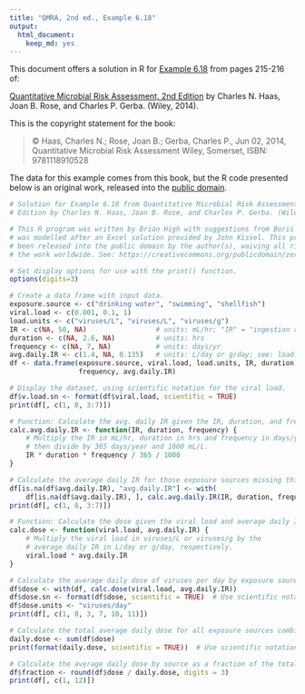 ```yaml
---
title: "QMRA, 2nd ed., Example 6.18"
output:
  html_document:
    keep_md: yes
---
```


This document offers a solution in R for [Example 6.18](https://books.google.com/books?id=ejTKAwAAQBAJ&lpg=PT265&ots=6q9TSELe3B&pg=PT265#v=onepage&q&f=false) from pages 215-216 of:

[Quantitative Microbial Risk Assessment, 2nd Edition](http://www.wiley.com/WileyCDA/WileyTitle/productCd-1118145291,subjectCd-CH20.html) 
by Charles N. Haas, Joan B. Rose, and Charles P. Gerba. (Wiley, 2014).

This is the copyright statement for the book:

> © Haas, Charles N.; Rose, Joan B.; Gerba, Charles P., Jun 02, 2014, 
> Quantitative Microbial Risk Assessment Wiley, Somerset, ISBN: 9781118910528

The data for this example comes from this book, but the R code presented below 
is an original work, released into the 
[public domain](https://creativecommons.org/publicdomain/zero/1.0/).

```r
# Solution for Example 6.18 from Quantitative Microbial Risk Assessment, 2nd 
# Edition by Charles N. Haas, Joan B. Rose, and Charles P. Gerba. (Wiley, 2014).

# This R program was written by Brian High with suggestions from Boris Reiss. It
# was modelled after an Excel solution provided by John Kissel. This program has
# been released into the public domain by the author(s), waiving all rights to
# the work worldwide. See: https://creativecommons.org/publicdomain/zero/1.0/

# Set display options for use with the print() function.
options(digits=3)

# Create a data frame with input data.
exposure.source <- c("drinking water", "swimming", "shellfish")
viral.load <- c(0.001, 0.1, 1)
load.units <- c("viruses/L", "viruses/L", "viruses/g")
IR <- c(NA, 50, NA)                 # units: mL/hr; "IR" = "ingestion rate"
duration <- c(NA, 2.6, NA)          # units: hrs
frequency <- c(NA, 7, NA)           # units: days/yr
avg.daily.IR <- c(1.4, NA, 0.135)   # units: L/day or g/day; see: load.units
df <- data.frame(exposure.source, viral.load, load.units, IR, duration, 
                 frequency, avg.daily.IR)

# Display the dataset, using scientific notation for the viral load.
df$v.load.sn <- format(df$viral.load, scientific = TRUE)
print(df[, c(1, 8, 3:7)])

# Function: Calculate the avg. daily IR given the IR, duration, and frequency.
calc.avg.daily.IR <- function(IR, duration, frequency) {
    # Multiply the IR in mL/hr, duration in hrs and frequency in days/yr and 
    # then divide by 365 days/year and 1000 mL/L.
    IR * duration * frequency / 365 / 1000
}

# Calculate the average daily IR for those exposure sources missing this value.
df[is.na(df$avg.daily.IR), "avg.daily.IR"] <- with(
    df[is.na(df$avg.daily.IR), ], calc.avg.daily.IR(IR, duration, frequency))
print(df[, c(1, 8, 3:7)])

# Function: Calculate the dose given the viral load and average daily IR.
calc.dose <- function(viral.load, avg.daily.IR) {
    # Multiply the viral load in viruses/L or viruses/g by the 
    # average daily IR in L/day or g/day, respectively.
    viral.load * avg.daily.IR
}

# Calculate the average daily dose of viruses per day by exposure source.
df$dose <- with(df, calc.dose(viral.load, avg.daily.IR))
df$dose.sn <- format(df$dose, scientific = TRUE)  # Use scientific notation.
df$dose.units <- "viruses/day"
print(df[, c(1, 8, 3, 7, 10, 11)])

# Calculate the total average daily dose for all exposure sources combined.
daily.dose <- sum(df$dose)
print(format(daily.dose, scientific = TRUE))  # Use scientific notation.

# Calculate the average daily dose by source as a fraction of the total.
df$fraction <- round(df$dose / daily.dose, digits = 3)
print(df[, c(1, 12)])
```
